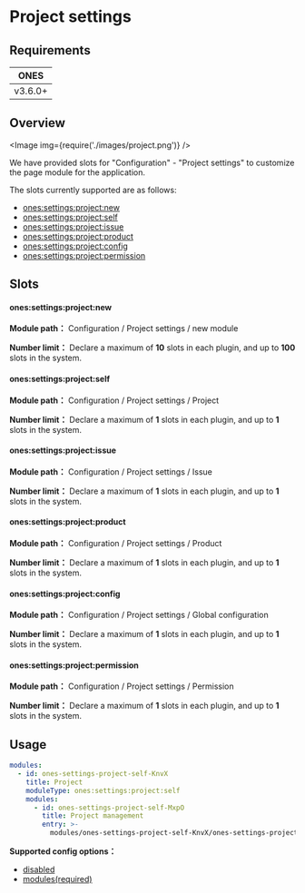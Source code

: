 
# Project settings

## Requirements

| **ONES** |
| :------: |
| v3.6.0+  |

## Overview

<Image img={require('./images/project.png')} />

We have provided slots for "Configuration" - "Project settings" to customize the page module for the application.

The slots currently supported are as follows:

- [ones:settings:project:new](#onessettingsprojectnew)
- [ones:settings:project:self​](#onessettingsprojectself)
- [ones:settings:project:issue](#onessettingsprojectissue)
- [ones:settings:project:product](#onessettingsprojectproduct)
- [ones:settings:project:config](#onessettingsprojectconfig)
- [ones:settings:project:permission](#onessettingsprojectpermission)

## Slots

#### ones:settings:project:new

**Module path：** Configuration / Project settings / new module

**Number limit：** Declare a maximum of **10** slots in each plugin, and up to **100** slots in the system.

#### ones:settings:project:self​

**Module path：** Configuration / Project settings / Project

**Number limit：** Declare a maximum of **1** slots in each plugin, and up to **1** slots in the system.

#### ones:settings:project:issue

**Module path：** Configuration / Project settings / Issue

**Number limit：** Declare a maximum of **1** slots in each plugin, and up to **1** slots in the system.

#### ones:settings:project:product

**Module path：** Configuration / Project settings / Product

**Number limit：** Declare a maximum of **1** slots in each plugin, and up to **1** slots in the system.

#### ones:settings:project:config

**Module path：** Configuration / Project settings / Global configuration

**Number limit：** Declare a maximum of **1** slots in each plugin, and up to **1** slots in the system.

#### ones:settings:project:permission

**Module path：** Configuration / Project settings / Permission

**Number limit：** Declare a maximum of **1** slots in each plugin, and up to **1** slots in the system.

## Usage

```yaml
modules:
  - id: ones-settings-project-self-KnvX
    title: Project
    moduleType: ones:settings:project:self
    modules:
      - id: ones-settings-project-self-MxpO
        title: Project management
        entry: >-
          modules/ones-settings-project-self-KnvX/ones-settings-project-self-MxpO/index.html
```

**Supported config options：**

- [disabled](../../../../../reference/config/plugin.yaml#disabled)
- [modules(required)](../../../../../reference/config/plugin.yaml#subModule)
